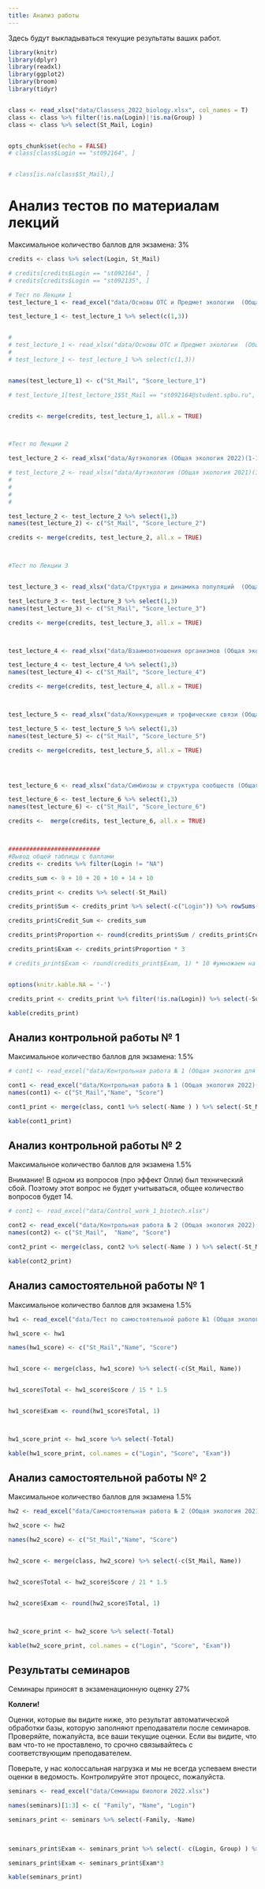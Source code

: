 ```yaml
---
title: Анализ работы
---
```


Здесь будут выкладываться текущие результаты ваших работ.




```r
library(knitr)
library(dplyr)
library(readxl)
library(ggplot2)
library(broom)
library(tidyr)


class <- read_xlsx("data/Classess_2022_biology.xlsx", col_names = T)
class <- class %>% filter(!is.na(Login)|!is.na(Group) )
class <- class %>% select(St_Mail, Login)


opts_chunk$set(echo = FALSE)
# class[class$Login == "st092164", ]


# class[is.na(class$St_Mail),]
```



# **Анализ тестов по материалам лекций**

Максимальное количество баллов для экзамена: 3%



```r

credits <- class %>% select(Login, St_Mail)

# credits[credits$Login == "st092164", ]
# credits[credits$Login == "st092135", ]

# Тест по Лекции 1
test_lecture_1 <- read_excel("data/Основы ОТС и Предмет экологии  (Общая экология 2022)(1-103).xlsx", na = "NA")

test_lecture_1 <- test_lecture_1 %>% select(c(1,3))


# 
# test_lecture_1 <- read_xlsx("data/Основы ОТС и Предмет экологии  (Общая экология для биоинженеров 2022)(1-26).xlsx")
# 
# test_lecture_1 <- test_lecture_1 %>% select(c(1,3))


names(test_lecture_1) <- c("St_Mail", "Score_lecture_1")

# test_lecture_1[test_lecture_1$St_Mail == "st092164@student.spbu.ru", ]


credits <- merge(credits, test_lecture_1, all.x = TRUE)



#Тест по Лекции 2

test_lecture_2 <- read_xlsx("data/Аутэкология (Общая экология 2022)(1-100).xlsx", na = "NA")

# test_lecture_2 <- read_xlsx("data/Аутэкология (Общая экология 2021)(1-98).xlsx")
#
#
#
#

test_lecture_2 <- test_lecture_2 %>% select(1,3)
names(test_lecture_2) <- c("St_Mail", "Score_lecture_2")

credits <- merge(credits, test_lecture_2, all.x = TRUE)



#Тест по Лекции 3


test_lecture_3 <- read_xlsx("data/Структура и динамика популяций  (Общая экология 2022)(1-98).xlsx")

test_lecture_3 <- test_lecture_3 %>% select(1,3)
names(test_lecture_3) <- c("St_Mail", "Score_lecture_3")

credits <- merge(credits, test_lecture_3, all.x = TRUE)



test_lecture_4 <- read_xlsx("data/Взаимоотношения организмов (Общая экология 2022)(1-102).xlsx")

test_lecture_4 <- test_lecture_4 %>% select(1,3)
names(test_lecture_4) <- c("St_Mail", "Score_lecture_4")

credits <- merge(credits, test_lecture_4, all.x = TRUE)



test_lecture_5 <- read_xlsx("data/Конкуренция и трофические связи (Общая экология 2022)(1-85).xlsx")

test_lecture_5 <- test_lecture_5 %>% select(1,3)
names(test_lecture_5) <- c("St_Mail", "Score_lecture_5")

credits <- merge(credits, test_lecture_5, all.x = TRUE)




test_lecture_6 <- read_xlsx("data/Симбиозы и структура сообществ (Общая экология 2022)(1-64).xlsx")

test_lecture_6 <- test_lecture_6 %>% select(1,3)
names(test_lecture_6) <- c("St_Mail", "Score_lecture_6")

credits <-  merge(credits, test_lecture_6, all.x = TRUE)



##########################
#Вывод общей таблицы с баллами
credits <- credits %>% filter(Login != "NA")

credits_sum <- 9 + 10 + 20 + 10 + 14 + 10

credits_print <- credits %>% select(-St_Mail)

credits_print$Sum <- credits_print %>% select(-c("Login")) %>% rowSums(na.rm=TRUE)

credits_print$Credit_Sum <- credits_sum

credits_print$Proportion <- round(credits_print$Sum / credits_print$Credit_Sum, 2)

credits_print$Exam <- credits_print$Proportion * 3

# credits_print$Exam <- round(credits_print$Exam, 1) * 10 #умножаем на это число, так как от каждой из 8 лекций приходит 10/8 финальной оценки



```



<!-- **Состояние индивидуального счета студентов** -->

```r

options(knitr.kable.NA = '-')

credits_print <- credits_print %>% filter(!is.na(Login)) %>% select(-Sum, -Credit_Sum) 

kable(credits_print)

```










<!-- <!-- **Внимание**    --> 
<!-- <!-- В графе *"Proportion_of_final"* Публикуется текущее количество набранных баллов, которое войдет в финальную оценку. Однако, эта величина будет изменяться, так как общее количество баллов, которое приводится в графе *"Credit_Sum"*, тоже будет изменяться по мере открытия новых заданий.  --> 

<!-- Следите за текущим счетом и если что-то не так, то пишите. -->


<!-- <br> -->
<!-- <br> -->




<!-- # **Анализ отчетов по самостоятельной работе № 1** -->


<!-- ```{r,  echo=FALSE, message=FALSE, warning=FALSE} -->

<!-- hw1 <- read_xlsx("data/Тест по самостоятельной работе №1 (Общая экология 2021)(1-108).xlsx") -->
<!-- hw1 <- hw1[1:2] -->
<!-- names(hw1) <- c("Login", "Score") -->

<!-- hw1 <- hw1 %>% group_by(Login) %>% summarise(Score = max(Score)) -->

<!-- # add_hw1 <- read.csv("data/Самостоятельная работа №1 Дополнительный вопрос.csv", header = T) -->
<!-- # names(add_hw1) <- c("Login", "add_score") -->
<!-- #  -->
<!-- # add_hw1 <- add_hw1 %>% group_by(Login) %>% summarise(add_score = max(add_score)) -->
<!-- #  -->
<!-- # # hw1[!(hw1$Login %in% add_hw1$Login), ] -->
<!-- #  -->

<!-- # hw1_score <- class %>% select(St_Mail, Login) -->
<!-- #  -->
<!-- # hw1_score <- merge(hw1_score, hw1, all.x = T) -->
<!-- #  -->
<!-- # hw1_score <- merge(hw1_score, add_hw1, all.x = T) -->
<!-- #  -->
<!-- # hw1_score$Sum <- hw1_score %>% select(Score, add_score) %>% rowSums(., na.rm = T) -->

<!-- hw1_score <- hw1 -->

<!-- hw1_score$Total <- 15 -->

<!-- hw1_score$Exam <- round(hw1_score$Score / hw1_score$Total, 1) -->

<!-- # hw1_score_print <- hw1_score %>% select(Login, Score, add_score, Sum, Exam) -->

<!-- hw1_score_print <- hw1_score  -->

<!-- # kable(hw1_score_print, col.names = c("Login", "Основные вопросы", "Доп. вопр. 1", "Сумма",  "% от экзаменационной оценки")) -->

<!-- kable(hw1_score_print, col.names = c("Login", "Сумма", "Всего вопросов",  "% от экзаменационной оценки")) -->


<!-- ``` -->

<!-- <br> -->
<!-- <br> -->


<!-- # **Анализ отчетов по самостоятельной работе № 2** -->


<!-- ```{r,  echo=FALSE, message=FALSE, warning=FALSE} -->

<!-- hw2 <- read_xlsx("data/Самостоятельная работа № 2 (Общая экология 2021)(1-89).xlsx") -->
<!-- hw2 <- hw2 %>% select(1, 3) -->
<!-- names(hw2) <- c("Login", "Score") -->


<!-- # add_hw1 <- read.csv("data/Самостоятельная работа №1 Дополнительный вопрос.csv", header = T) -->
<!-- # names(add_hw1) <- c("Login", "add_score") -->
<!-- #  -->
<!-- # add_hw1 <- add_hw1 %>% group_by(Login) %>% summarise(add_score = max(add_score)) -->
<!-- #  -->
<!-- # # hw1[!(hw1$Login %in% add_hw1$Login), ] -->
<!-- #  -->

<!-- # hw1_score <- class %>% select(St_Mail, Login) -->
<!-- #  -->
<!-- # hw1_score <- merge(hw1_score, hw1, all.x = T) -->
<!-- #  -->
<!-- # hw1_score <- merge(hw1_score, add_hw1, all.x = T) -->
<!-- #  -->
<!-- # hw1_score$Sum <- hw1_score %>% select(Score, add_score) %>% rowSums(., na.rm = T) -->

<!-- hw2_score <- hw2 -->

<!-- hw2_score$Total <- 18 -->

<!-- hw2_score$Exam <- round(hw2_score$Score / hw2_score$Total, 1) -->

<!-- # hw1_score_print <- hw1_score %>% select(Login, Score, add_score, Sum, Exam) -->

<!-- hw2_score_print <- hw2_score  -->

<!-- # kable(hw1_score_print, col.names = c("Login", "Основные вопросы", "Доп. вопр. 1", "Сумма",  "% от экзаменационной оценки")) -->

<!-- kable(hw2_score_print, col.names = c("Login", "Сумма", "Всего вопросов",  "% от экзаменационной оценки")) -->


<!-- ``` -->

<!-- <br> -->
<!-- <br> -->




<!-- # **Анализ отчетов по самостоятельной работе № 2** -->





<!-- **Господа!** Приношу извинения за задержку с публикацией оценок. Напоминаю, что баллы за эту работу дополнительные (те, кто работу не сделал, ничего не потерял... но и не приобрел:). Поскольку в результате высвободился 1%, он уходит в оценку за работы по тестам по материалам лекций (то есть вес этой оценки удваивается). -->



<!-- <br> -->
<!-- <br> -->


## **Анализ контрольной работы № 1**

Максимальное количество баллов для экзамена: 1.5%

```r

# cont1 <- read_excel("data/Контрольная работа № 1 (Общая экология для биоинженеров 2022)(1-28).xlsx")

cont1 <- read_excel("data/Контрольная работа № 1 (Общая экология 2022)(1-104).xlsx")
names(cont1) <- c("St_Mail","Name", "Score")

cont1_print <- merge(class, cont1 %>% select(-Name ) ) %>% select(-St_Mail) %>% mutate(Exam = round(Score / 24 * 1.5, 1) ) 

kable(cont1_print)


```




## **Анализ контрольной работы № 2**


Максимальное количество баллов для экзамена 1.5%

Внимание! В одном из вопросов (про эффект Олли) был технический сбой. Поэтому этот вопрос не будет учитываться, общее количество вопросов будет 14.



```r

# cont1 <- read_excel("data/Control_work_1_biotech.xlsx")

cont2 <- read_excel("data/Контрольная работа № 2 (Общая экология 2022)(1-100).xlsx")
names(cont2) <- c("St_Mail",  "Name", "Score")

cont2_print <- merge(class, cont2 %>% select(-Name ) ) %>% select(-St_Mail) %>% mutate(Exam = round(Score / 13*1.5, 1))

kable(cont2_print)


```






## **Анализ самостоятельной работы № 1**

Максимальное количество баллов для экзамена 1.5%



```r

hw1 <- read_excel("data/Тест по самостоятельной работе №1 (Общая экология 2022)(1-98).xlsx")

hw1_score <- hw1

names(hw1_score) <- c("St_Mail","Name", "Score")


hw1_score <- merge(class, hw1_score) %>% select(-c(St_Mail, Name))


hw1_score$Total <- hw1_score$Score / 15 * 1.5


hw1_score$Exam <- round(hw1_score$Total, 1)



hw1_score_print <- hw1_score %>% select(-Total)

kable(hw1_score_print, col.names = c("Login", "Score", "Exam"))


```




## **Анализ самостоятельной работы № 2**

Максимальное количество баллов для экзамена 1.5%





```r

hw2 <- read_excel("data/Самостоятельная работа № 2 (Общая экология 2021) (Общая экология 2022)(1-78).xlsx")

hw2_score <- hw2

names(hw2_score) <- c("St_Mail","Name", "Score")


hw2_score <- merge(class, hw2_score) %>% select(-c(St_Mail, Name))


hw2_score$Total <- hw2_score$Score / 21 * 1.5


hw2_score$Exam <- round(hw2_score$Total, 1)



hw2_score_print <- hw2_score %>% select(-Total)

kable(hw2_score_print, col.names = c("Login", "Score", "Exam"))


```



<!-- ## **Оценки за семинары** -->

<!-- Максимальное количество баллов для экзамена 21% -->

<!-- ```{r warning = FALSE} -->

<!-- sem <- read_excel("data/Семинары по экологии биотехнологи 2022.xlsx", na = "NA") -->

<!-- sem <- sem %>% select(Login, Seminar_1, Seminar_2) -->

<!-- sem_print <- merge(class, sem) %>% select(Login, Group, Seminar_1, Seminar_2) %>% rowwise() %>% mutate(Exam = sum(Seminar_1 * 8,  Seminar_2 * 8, na.rm = T) )  -->

<!-- ``` -->

<!-- ```{r} -->
<!-- kable(sem_print) -->


<!-- ``` -->





<!-- ## **Семинар-конференция № 2** -->


<!-- ```{r} -->

<!-- sem_2 <- read_excel("data/Conference_seminar_2.xlsx") -->

<!-- sem_2_print <- merge(class, sem_2) %>% select(-St_Mail) %>% mutate(Exam = Presentation + Presence + Speech + Bonus) -->

<!-- ``` -->

<!-- ```{r} -->
<!-- kable(sem_2_print) -->

<!-- ``` -->



## **Результаты семинаров**

Семинары приносят в экзаменационную оценку 27%

**Коллеги!**

Оценки, которые вы видите ниже, это результат автоматической обработки базы, которую заполняют преподаватели после семинаров.  Проверяйте, пожалуйста, все ваши текущие оценки. Если вы видите, что вам что-то не проставлено, то срочно связывайтесь с соответствующим преподавателем.

Поверьте, у нас колоссальная нагрузка и мы не всегда успеваем внести оценки в ведомость. Контролируйте этот процесс, пожалуйста.



```r
seminars <- read_excel("data/Семинары биологи 2022.xlsx")

names(seminars)[1:3] <- c( "Family", "Name", "Login")

seminars_print <- seminars %>% select(-Family, -Name)
  
  

seminars_print$Exam <- seminars_print %>% select(- c(Login, Group) ) %>% mutate(Sum = rowSums(., na.rm = T), Exam = Sum) %>% pull(Exam) 

seminars_print$Exam <- seminars_print$Exam*3

kable(seminars_print)


```







<!-- ## **Итоговый счет группа биоинженеров** -->


<!-- ```{r warning = FALSE} -->

<!-- tests <- credits_print %>% select(Login, Exam)  -->

<!-- cont1 <- cont1_print %>% select(Login, Exam) -->

<!-- cont2 <- cont2_print %>% select(Login, Exam) -->

<!-- sems <- sem_print %>% select(Login, Exam) -->

<!-- d <- merge(tests, cont1, by = "Login") -->
<!-- dd <- merge(d, cont2, by = "Login") -->
<!-- final <- merge(dd, sems, by = "Login") -->

<!-- names(final) <- c("Login", "Тесты по лекциям", "Контрольная 1", "Контрольная 2","Семинары" )  -->

<!-- Exam <- rowSums(final[,-1], na.rm = T) -->

<!-- final$Exam <- Exam -->

<!-- kable(final) -->

<!-- ``` -->





<!-- ```{r,  echo=FALSE, message=FALSE, warning=FALSE} -->
<!-- library(stringr) -->


<!-- d1 <- credits_print %>% select(Login, Exam) -->
<!-- d1$Exam <- round(d1$Exam*3, 2) -->


<!-- d2 <- cont1_print %>% select(Login, Exam) -->
<!-- d2$Exam <- round(d2$Exam * 1.5, 2) -->



<!-- d3 <- cont2_print %>% select(Login, Exam) -->
<!-- d3$Exam <- round(d3$Exam * 1.5, 2) -->


<!-- d4 <- hw1_score_print %>% select(Login, Exam) -->
<!-- d4$Login <- word(d4$Login, 1 ,sep = "\\@") -->
<!-- d4$Exam <- round(d4$Exam * 1.5, 2) -->


<!-- d5 <- hw2_score_print %>% select(Login, Exam) -->
<!-- d5$Login <- word(d5$Login, 1 ,sep = "\\@") -->
<!-- d5$Exam <- round(d5$Exam * 1.5, 2) -->


<!-- d6 <- seminars_print %>% select(Login, Exam) -->
<!-- d6$Exam <- round(d6$Exam * 3, 2) -->


<!-- Results <- merge(d1, d2, by = "Login", all = T) %>% merge(., d3, by = "Login", all = T) %>% merge(., d4, by = "Login", all = T) %>%  merge(., d5, by = "Login", all = T) %>%  merge(., d6, by = "Login", all = T) -->


<!-- names(Results) <- c("Login", "Lecture_test (max 3)", "Control_1(max 1.5)", "Control_2 (max 1.5)", "Home Work 1 (max 1.5)", "Home Work 2 (max 1.5)", "Seminars (max 21)") -->


<!-- Results_print <- Results -->

<!-- Results_print$Exam <- round(apply(Results[,-1], MARGIN = 1, FUN = function(x) sum(x, na.rm = T) ), 1) -->

<!-- ``` -->

<!-- ```{r} -->
<!-- kable(Results_print) -->
<!-- ``` -->


<!-- ```{r} -->
<!-- # Результаты в сумме для создания файла-ведомости экзамена -->

<!-- class <- read_xlsx("data/Classess_2021_biology.xlsx", col_names = T) -->
<!-- # class <- class %>% filter(!is.na(Login)|!is.na(Group) ) -->
<!-- class <- class %>% select(St_Mail, Login, Family, Name, Otch ) -->
<!-- res <- merge(class, Results_print) -->

<!-- write.table(res, "data/results_for_examen.csv", sep = ",", row.names = F, fileEncoding = "UTF-8" ) -->

<!-- ``` -->






<!-- ## Частотное распределение накопленных баллов перед экзаменом -->

<!-- ```{r} -->
<!-- library(ggplot2) -->



<!-- ``` -->

<!-- ```{r} -->
<!-- class2 <- read_xlsx("data/Classess_2021_biotech.xlsx", col_names = T) -->

<!-- merge(class2, Results_print) %>% select(Family,Name,Login, Exam) %>% write.csv(.,"before_exam_2021_biotech.csv") -->
<!-- ``` -->

<!-- ## **Анализ контрольной работы № 2** -->

<!-- ```{r,  echo=FALSE, message=FALSE, warning=FALSE} -->
<!-- #  -->
<!-- # cont_reg2 <- read_excel("data/Регистрационная форма для выполнения контрольной работы № 1 (Responses).xlsx") -->

<!-- cont <- read_excel("data/Контрольная работа №2 (Responses).xlsx") -->

<!-- # cont_reg[!(cont_reg$Login %in% cont$Login), ] -->

<!-- # table(cont_reg$Login) -->


<!-- cont2 <- cont %>% group_by(Login) %>% summarise(Score = max(Score)) -->


<!-- # cont2$Add <- 0 -->

<!-- cont2$Total <- (cont2$Score)/18 -->

<!-- cont2$Exam <- round(cont2$Total * 2.5, 1)   -->

<!-- cont2_print <- class %>% select(Login) -->

<!-- cont2_print <- merge(cont2_print, cont2, all.x = T) -->

<!-- kable(cont2_print) -->

<!-- ``` -->



<!-- ## **Результаты семинаров** -->

<!-- **Внимание!** -->

<!-- ```{r} -->
<!-- seminars <- read.csv("data/Семинары по общей экологии - Sheet1.csv", header = TRUE) -->
<!-- Groups <- seminars %>% select(c(Group)) -->

<!-- seminars <- seminars %>% select(-c(Family, Name, Group)) -->

<!-- seminars$Sum <- rowSums(seminars[, 2:9], na.rm = T) -->


<!-- seminars$Exam <- seminars$Sum * 3 -->

<!-- Groups$Exam <-seminars$Exam  -->
<!-- ``` -->


<!-- ```{r} -->
<!-- kable(seminars) -->
<!-- ``` -->

<!-- ### **"Групповой зачет"** -->

<!-- Этот график иллюстрирует общую активность группы (ну или строгость преподавателя...) -->

<!-- ```{r} -->
<!-- ggplot(Groups, aes(x = factor(Group), y = Exam)) + geom_violin() + labs(x = "Группа")  -->
<!-- ``` -->

<!-- # **Финальный счет** -->

<!-- ```{r, message=FALSE} -->

<!-- tests <- credits_print %>% select(Login, Exam)  -->

<!-- hw1 <- hw1_score_print %>% select(Login, Exam)  -->

<!-- hw2 <- hw2_score_print %>% select(Login, Exam)  -->

<!-- hw3 <- hw3_score_print %>% select(Login, Exam)  -->

<!-- cont1 <- cont1_print %>%  select(Login, Exam) -->

<!-- cont2 <- cont2_print %>%  select(Login, Exam) -->

<!-- seminars <- seminars %>%  select(Login, Exam) -->


<!-- Total <- rbind(tests, hw1, hw2, hw3, cont1, cont2, seminars) -->

<!-- Result <-Total %>% group_by(Login) %>% summarize(Total = sum(Exam, na.rm = TRUE)) -->

<!-- kable(Result) -->
<!-- ``` -->

